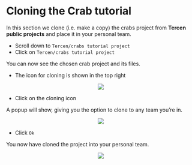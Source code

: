 # Cloning the Crab tutorial

In this section we clone (i.e. make a copy) the crabs project from __Tercen public projects__ and place it in your personal team.

* Scroll down to `Tercen/crabs tutorial project`
* Click on `Tercen/crabs tutorial project`

You can now see the chosen crab project and its files.

* The icon for cloning is shown in the top right

<center><img src="images/clone_project.png"></center>

* Click on the cloning icon

A popup will show, giving you the option to clone to any team you're in.

<center><img src="images/select_personal_team.png"></center>

* Click `Ok`

You now have cloned the project into your personal team.

<center><img src="images/view_cloned_crabs_project.png"></center>